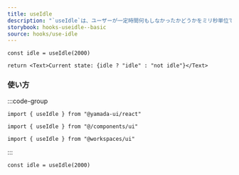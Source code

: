 ```yaml
---
title: useIdle
description: "`useIdle`は、ユーザーが一定時間何もしなかったかどうかをミリ秒単位で検出するカスタムフックです。"
storybook: hooks-useidle--basic
source: hooks/use-idle
---
```


```tsx preview functional client
const idle = useIdle(2000)

return <Text>Current state: {idle ? "idle" : "not idle"}</Text>
```

### 使い方

:::code-group

```tsx [package]
import { useIdle } from "@yamada-ui/react"
```

```tsx [alias]
import { useIdle } from "@/components/ui"
```

```tsx [monorepo]
import { useIdle } from "@workspaces/ui"
```

:::

```tsx
const idle = useIdle(2000)
```
